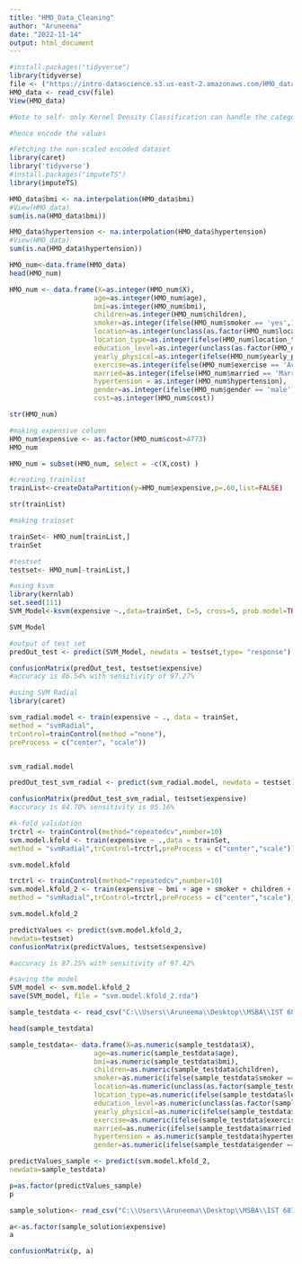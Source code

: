 ---
title: "HMO_Data_Cleaning"
author: "Aruneema"
date: "2022-11-14"
output: html_document
---

```{r message=FALSE, warning=FALSE}
#install.packages("tidyverse")
library(tidyverse)
file <- ("https://intro-datascience.s3.us-east-2.amazonaws.com/HMO_data.csv")
HMO_data <- read_csv(file)
View(HMO_data)
```
```{r}
#Note to self- only Kernel Density Classification can handle the categorical variables in theory, while kNN and SVM are unable to be applied directly since they are based on the Euclidean distances. 

#hence encode the values
```


```{r}
#Fetching the non-scaled encoded dataset
library(caret)
library('tidyverse')
#install.packages("imputeTS")
library(imputeTS)

HMO_data$bmi <- na.interpolation(HMO_data$bmi)
#View(HMO_data)
sum(is.na(HMO_data$bmi))

HMO_data$hypertension <- na.interpolation(HMO_data$hypertension)
#View(HMO_data)
sum(is.na(HMO_data$hypertension))


```
```{r}
HMO_num<-data.frame(HMO_data)
head(HMO_num)
```
```{r}
HMO_num <- data.frame(X=as.integer(HMO_num$X),
                     age=as.integer(HMO_num$age),
                     bmi=as.integer(HMO_num$bmi),
                     children=as.integer(HMO_num$children),
                     smoker=as.integer(ifelse(HMO_num$smoker == 'yes',1,0)),
                     location=as.integer(unclass(as.factor(HMO_num$location))),
                     location_type=as.integer(ifelse(HMO_num$location_type == 'Country',1,0)),
                     education_level=as.integer(unclass(as.factor(HMO_num$education_level))),
                     yearly_physical=as.integer(ifelse(HMO_num$yearly_physical == 'Yes',1,0)),
                     exercise=as.integer(ifelse(HMO_num$exercise == 'Active',1,0)),
                     married=as.integer(ifelse(HMO_num$married == 'Married',1,0)),
                     hypertension = as.integer(HMO_num$hypertension),
                     gender=as.integer(ifelse(HMO_num$gender == 'male',1,0)),
                     cost=as.integer(HMO_num$cost))
```

```{r}
str(HMO_num)
```


```{r}
#making expensive column
HMO_num$expensive <- as.factor(HMO_num$cost>4773)
HMO_num

```
```{r}
HMO_num = subset(HMO_num, select = -c(X,cost) )
```

```{r}
#creating trainlist
trainList<-createDataPartition(y=HMO_num$expensive,p=.60,list=FALSE)

```


```{r}
str(trainList) 

```


```{r}
#making trainset

trainSet<- HMO_num[trainList,]
trainSet
```

```{r}
#testset
testset<- HMO_num[-trainList,]

```

```{r}
#using ksvm
library(kernlab)
set.seed(111)
SVM_Model<-ksvm(expensive ~.,data=trainSet, C=5, cross=5, prob.model=TRUE)

SVM_Model
```
```{r}
#output of test set
predOut_test <- predict(SVM_Model, newdata = testset,type= "response")

```

```{r}
confusionMatrix(predOut_test, testset$expensive)
#accuracy is 86.54% with sensitivity of 97.27%
```
```{r}

#using SVM Radial
library(caret)

svm_radial.model <- train(expensive ~ ., data = trainSet,
method = "svmRadial",
trControl=trainControl(method ="none"),
preProcess = c("center", "scale"))


svm_radial.model

```


```{r}
predOut_test_svm_radial <- predict(svm_radial.model, newdata = testset)

```

```{r}
confusionMatrix(predOut_test_svm_radial, testset$expensive)
#accuracy is 84.70% sensitivity is 95.16%
```

```{r}
#k-fold validation
trctrl <- trainControl(method="repeatedcv",number=10)
svm.model.kfold <- train(expensive ~ .,data = trainSet,
method = "svmRadial",trControl=trctrl,preProcess = c("center","scale"))

svm.model.kfold

```
```{r}
trctrl <- trainControl(method="repeatedcv",number=10)
svm.model.kfold_2 <- train(expensive ~ bmi + age + smoker + children + exercise  + hypertension,data = trainSet,
method = "svmRadial",trControl=trctrl,preProcess = c("center","scale"))

svm.model.kfold_2
```

```{r}
predictValues <- predict(svm.model.kfold_2,
newdata=testset)
confusionMatrix(predictValues, testset$expensive)

#accuracy is 87.25% with sensitivity of 97.42%
```

```{r}
#saving the model
SVM_model <- svm.model.kfold_2
save(SVM_model, file = "svm.model.kfold_2.rda")
```

```{r}
sample_testdata <- read_csv("C:\\Users\\Aruneema\\Desktop\\MSBA\\IST 687\\Project\\HMO_TEST_data_sample.csv")

head(sample_testdata)
```
```{r}
sample_testdata<- data.frame(X=as.numeric(sample_testdata$X),
                     age=as.numeric(sample_testdata$age),
                     bmi=as.numeric(sample_testdata$bmi),
                     children=as.numeric(sample_testdata$children),
                     smoker=as.numeric(ifelse(sample_testdata$smoker == 'yes',1,0)),
                     location=as.numeric(unclass(as.factor(sample_testdata$location))),
                     location_type=as.numeric(ifelse(sample_testdata$location_type == 'Country',1,0)),
                     education_level=as.numeric(unclass(as.factor(sample_testdata$education_level))),
                     yearly_physical=as.numeric(ifelse(sample_testdata$yearly_physical == 'Yes',1,0)),
                     exercise=as.numeric(ifelse(sample_testdata$exercise == 'Active',1,0)),
                     married=as.numeric(ifelse(sample_testdata$married == 'Married',1,0)),
                     hypertension = as.numeric(sample_testdata$hypertension),
                     gender=as.numeric(ifelse(sample_testdata$gender == 'male',1,0)))
```


```{r}

predictValues_sample <- predict(svm.model.kfold_2,
newdata=sample_testdata)

p=as.factor(predictValues_sample)
p

```

```{r}
sample_solution<- read_csv("C:\\Users\\Aruneema\\Desktop\\MSBA\\IST 687\\Project\\HMO_TEST_data_sample_solution (1).csv")

a<-as.factor(sample_solution$expensive)
a


```

```{r}
confusionMatrix(p, a)

```














